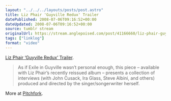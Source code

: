 ```yaml
---
layout: "../../../layouts/posts/post.astro"
title: Liz Phair 'Guyville Redux' Trailer
datePublished: 2008-07-06T09:16:52+00:00
dateUpdated: 2008-07-06T09:16:52+00:00
source: tumblr stream
originalUrl: https://stream.anglepoised.com/post/41166660/liz-phair-guyville-redux-trailer-as-if-exile
tags: ["linklog"]
format: "video"
---
```



<YouTube id="https://www.youtube.com/watch?v=yDpUJjVfpOU" />

[Liz Phair &lsquo;Guyville Redux&rsquo; Trailer][1].

> As if Exile in Guyville wasn&rsquo;t personal enough, this piece &#8211; available with Liz Phair&rsquo;s recently reissued album &#8211; presents a collection of interviews (with John Cusack, Ira Glass, Steve Albini, and others) produced and directed by the singer/songerwriter herself.

More at [Pitchfork][2].

[1]: https://www.youtube.com/watch?v=yDpUJjVfpOU
[2]: http://www.pitchfork.tv/week/liz-phair-guyville-redux
